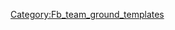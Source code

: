 {{fb team ground|s=口力竞技场|sc=GER|g={{{g}}}|tc={{{tc}}}}}<!--
--><noinclude>[[Category:Fb_team_ground_templates]]</noinclude>